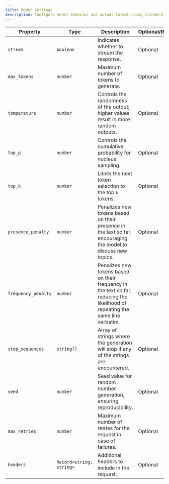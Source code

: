 ```yaml
---
title: Model Settings
description: Configure model behavior and output format using standard settings.
---
```



| Property | Type | Description | Optional/Required |
| --- | --- | --- | --- |
| `stream` | `boolean` | Indicates whether to stream the response. | Optional |
| `max_tokens` | `number` | Maximum number of tokens to generate. | Optional |
| `temperature` | `number` | Controls the randomness of the output; higher values result in more random outputs. | Optional |
| `top_p` | `number` | Controls the cumulative probability for nucleus sampling. | Optional |
| `top_k` | `number` | Limits the next token selection to the top `k` tokens. | Optional |
| `presence_penalty` | `number` | Penalizes new tokens based on their presence in the text so far, encouraging the model to discuss new topics. | Optional |
| `frequency_penalty` | `number` | Penalizes new tokens based on their frequency in the text so far, reducing the likelihood of repeating the same line verbatim. | Optional |
| `stop_sequences` | `string[]` | Array of strings where the generation will stop if any of the strings are encountered. | Optional |
| `seed` | `number` | Seed value for random number generation, ensuring reproducibility. | Optional |
| `max_retries` | `number` | Maximum number of retries for the request in case of failures. | Optional |
| `headers` | `Record<string, string>` | Additional headers to include in the request. | Optional |